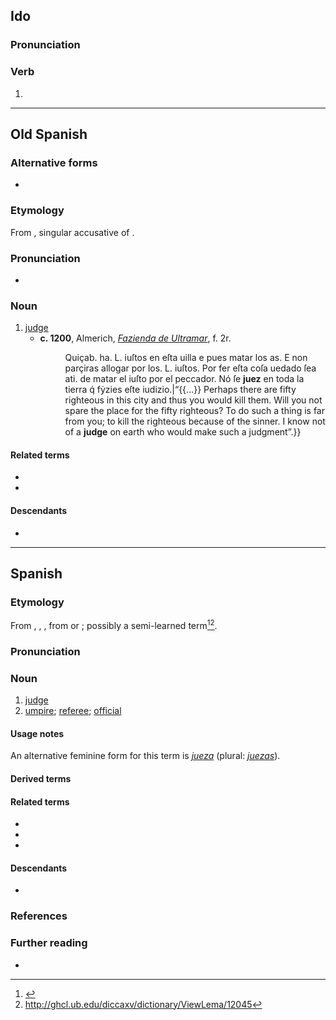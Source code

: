 ==Ido==

===Pronunciation===
{{io-IPA}}

===Verb===
{{head|io|verb form}}

# {{io-form of|ju}}

----

==Old Spanish==

===Alternative forms===
* {{l|osp|juiz}}

===Etymology===
From {{inh|osp|la|iūdicem}}, singular accusative of {{m|la|iūdex}}.

===Pronunciation===
* {{IPA|osp|/ˈʒuet͡s/}}

===Noun===
{{osp-noun|m|juezes}}

# [[judge]]
#* '''c. 1200''', Almerich, ''[[w:Fazienda de Ultramar|Fazienda de Ultramar]]'', f. 2r.
#*: {{quote|osp|{{...}} Quiçab. ha. L. iuſtos en eſta uilla e pues matar los as. E non parçiras allogar por los. L. iuſtos. Por fer eſta coſa uedado ſea ati. de matar el iuſto por el peccador. Nó ſe '''juez''' en toda la tierra q́ fẏzies eſte iudizio.|“{{...}} Perhaps there are fifty righteous in this city and thus you would kill them. Will you not spare the place for the fifty righteous? To do such a thing is far from you; to kill the righteous because of the sinner. I know not of a '''judge''' on earth who would make such a judgment”.}}

====Related terms====
* {{l|osp|judgar}}
* {{l|osp|juizio}}

====Descendants====
* {{desctree|es|juez}}

{{c|osp|Law|Occupations|People}}

----

==Spanish==

===Etymology===
From {{inh|es|osp|juez}}, {{m|osp|juiz}}, {{m|osp|judez}}, from {{der|es|la|iudex|iūdex, jūdex}} or {{m|la|iudicem|iūdicem, jūdicem}}; possibly a semi-learned term<ref>{{R:es:DCECH}}</ref><ref>http://ghcl.ub.edu/diccaxv/dictionary/ViewLema/12045</ref>.

===Pronunciation===
{{es-pr|+<audio:LL-Q1321 (spa)-AdrianAbdulBaha-juez.wav;Audio (Colombia)>}}

===Noun===
{{es-noun|mf|f=jueza}}

# [[judge]]
# [[umpire]]; [[referee]]; [[official]]

====Usage notes====
An alternative feminine form for this term is ''[[jueza]]'' (plural: ''[[juezas]]'').

====Derived terms====
{{col3|es
|juez de paz
|juez pedáneo
}}

====Related terms====
* {{l|es|juicio}}
* {{l|es|juzgado}}
* {{l|es|juzgar}}

====Descendants====
* {{desc|tl|huwes|bor=1}}

===References===
<references/>

===Further reading===
* {{R:es:DRAE}}

{{C|es|Law|Occupations}}